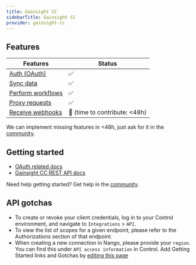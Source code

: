 ```yaml
---
title: Gainsight CC
sidebarTitle: Gainsight CC
provider: gainsight-cc
---
```



<Overview />


## Features

| Features | Status |
| - | - |
| [Auth (OAuth)](/guides/getting-started/authorize-an-api-from-your-app) | ✅ |
| [Sync data](/guides/getting-started/read-from-an-api) | ✅ |
| [Perform workflows](/guides/getting-started/write-to-an-api) | ✅ |
| [Proxy requests](/guides/proxy-requests-to-an-api) | ✅ |
| [Receive webhooks](/guides/receive-webhooks-from-an-api) | 🚫 (time to contribute: &lt;48h) |

<Tip>We can implement missing features in &lt;48h, just ask for it in the [community](https://nango.dev/slack).</Tip>

## Getting started

-   [OAuth related docs](https://api2-us-west-2.insided.com/docs/#section/Authentication)
-   [Gainsight CC REST API docs](https://api2-us-west-2.insided.com/docs)

<Tip>Need help getting started? Get help in the [community](https://nango.dev/slack).</Tip>

## API gotchas

-   To create or revoke your client credentials, log in to your Control environment, and navigate to `Integrations` > `API`.
-   To view the list of scopes for a given endpoint, please refer to the Authorizations section of that endpoint.
-   When creating a new connection in Nango, please provide your `region`. You can find this under `API access information` in Control.
<Note>Add Getting Started links and Gotchas by [editing this page](https://github.com/nangohq/nango/tree/master/docs-v2/integrations/all/gainsight-cc.mdx)</Note>
